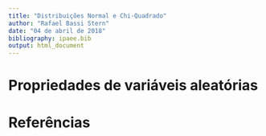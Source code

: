 ```yaml
---
title: "Distribuições Normal e Chi-Quadrado"
author: "Rafael Bassi Stern"
date: "04 de abril de 2018"
bibliography: ipaee.bib
output: html_document
---
```


# Propriedades de variáveis aleatórias

# Referências 
